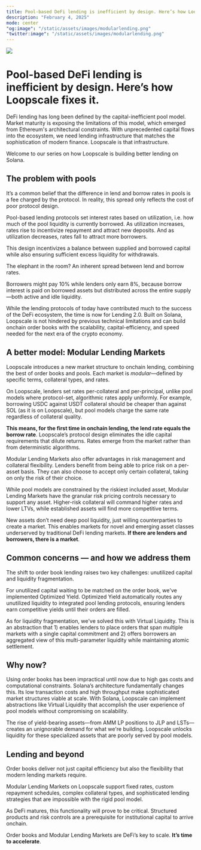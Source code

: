 ```yaml
---
title: Pool-based DeFi lending is inefficient by design. Here’s how Loopscale fixes it.
description: "February 4, 2025"
mode: center
"og:image": "/static/assets/images/modularlending.png"
"twitter:image": "/static/assets/images/modularlending.png"
---
```


![](/static/assets/images/modularlending.png)

# Pool-based DeFi lending is inefficient by design. Here’s how Loopscale fixes it.

DeFi lending has long been defined by the capital-inefficient pool model. Market maturity is exposing the limitations of this model, which emerged from Ethereum's architectural constraints. With unprecedented capital flows into the ecosystem, we need lending infrastructure that matches the sophistication of modern finance. Loopscale is that infrastructure.

Welcome to our series on how Loopscale is building better lending on Solana.

## The problem with pools

It’s a common belief that the difference in lend and borrow rates in pools is a fee charged by the protocol. In reality, this spread only reflects the cost of poor protocol design.

Pool-based lending protocols set interest rates based on utilization, i.e. how much of the pool liquidity is currently borrowed. As utilization increases, rates rise to incentivize repayment and attract new deposits. And as utilization decreases, rates fall to attract more borrowers.

This design incentivizes a balance between supplied and borrowed capital while also ensuring sufficient excess liquidity for withdrawals.

The elephant in the room? An inherent spread between lend and borrow rates.

Borrowers might pay 10% while lenders only earn 8%, because borrow interest is paid on borrowed assets but distributed across the entire supply—both active and idle liquidity.

While the lending protocols of today have contributed much to the success of the DeFi ecosystem, the time is now for Lending 2.0. Built on Solana, Loopscale is not hindered by previous technical limitations and can build onchain order books with the scalability, capital-efficiency, and speed needed for the next era of the crypto economy.

## A better model: Modular Lending Markets

Loopscale introduces a new market structure to onchain lending, combining the best of order books and pools. Each market is _modular_—defined by specific terms, collateral types, and rates.

On Loopscale, lenders set rates per-collateral and per-principal, unlike pool models where protocol-set, algorithmic rates apply uniformly. For example, borrowing USDC against USDT collateral should be cheaper than against SOL (as it is on Loopscale), but pool models charge the same rate regardless of collateral quality.

**This means, for the first time in onchain lending, the lend rate equals the borrow rate**. Loopscale’s protocol design eliminates the idle capital requirements that dilute returns. Rates emerge from the market rather than from deterministic algorithms.

Modular Lending Markets also offer advantages in risk management and collateral flexibility. Lenders benefit from being able to price risk on a per-asset basis. They can also choose to accept only certain collateral, taking on only the risk of their choice.

While pool models are constrained by the riskiest included asset, Modular Lending Markets have the granular risk pricing controls necessary to support any asset. Higher-risk collateral will command higher rates and lower LTVs, while established assets will find more competitive terms.

New assets don’t need deep pool liquidity, just willing counterparties to create a market. This enables markets for novel and emerging asset classes underserved by traditional DeFi lending markets. **If there are lenders and borrowers, there is a market**.

## Common concerns — and how we address them

The shift to order book lending raises two key challenges: unutilized capital and liquidity fragmentation.

For unutilized capital waiting to be matched on the order book, we've implemented Optimized Yield. Optimized Yield automatically routes any unutilized liquidity to integrated pool lending protocols, ensuring lenders earn competitive yields until their orders are filled.

As for liquidity fragmentation, we've solved this with Virtual Liquidity. This is an abstraction that 1) enables lenders to place orders that span multiple markets with a single capital commitment and 2) offers borrowers an aggregated view of this multi-parameter liquidity while maintaining atomic settlement.

## Why now?

Using order books has been impractical until now due to high gas costs and computational constraints. Solana’s architecture fundamentally changes this. Its low transaction costs and high throughput make sophisticated market structures viable at scale. With Solana, Loopscale can implement abstractions like Virtual Liquidity that accomplish the user experience of pool models without compromising on scalability.

The rise of yield-bearing assets—from AMM LP positions to JLP and LSTs—creates an unignorable demand for what we're building. Loopscale unlocks liquidity for these specialized assets that are poorly served by pool models.

## Lending and beyond

Order books deliver not just capital efficiency but also the flexibility that modern lending markets require.

Modular Lending Markets on Loopscale support fixed rates, custom repayment schedules, complex collateral types, and sophisticated lending strategies that are impossible with the rigid pool model.

As DeFi matures, this functionality will prove to be critical. Structured products and risk controls are a prerequisite for institutional capital to arrive onchain.

Order books and Modular Lending Markets are DeFi’s key to scale. **It’s time to accelerate**.
